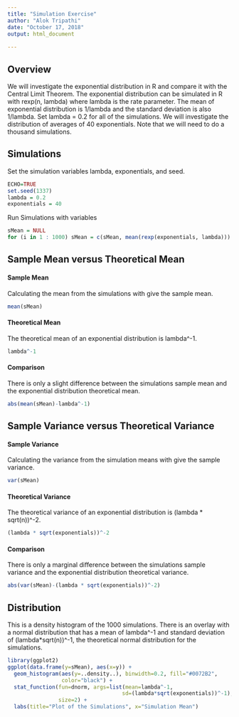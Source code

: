 ```yaml
---
title: "Simulation Exercise"
author: "Alok Tripathi"
date: "October 17, 2018"
output: html_document
  
---
```


## Overview
We will investigate the exponential distribution in R and compare it with the Central Limit Theorem. The exponential distribution can be simulated in R with rexp(n, lambda) where lambda is the rate parameter. The mean of exponential distribution is 1/lambda and the standard deviation is also 1/lambda. Set lambda = 0.2 for all of the simulations. We will investigate the distribution of averages of 40 exponentials. Note that we will need to do a thousand simulations.


## Simulations
Set the simulation variables lambda, exponentials, and seed.
```r
ECHO=TRUE
set.seed(1337)
lambda = 0.2
exponentials = 40
```

Run Simulations with variables
```r
sMean = NULL
for (i in 1 : 1000) sMean = c(sMean, mean(rexp(exponentials, lambda)))
```


## Sample Mean versus Theoretical Mean
#### Sample Mean
Calculating the mean from the simulations with give the sample mean.
```r
mean(sMean)
```

#### Theoretical Mean
The theoretical mean of an exponential distribution is lambda^-1.
```r
lambda^-1
```

#### Comparison
There is only a slight difference between the simulations sample mean and the 
exponential distribution theoretical mean.
```r
abs(mean(sMean)-lambda^-1)
```


## Sample Variance versus Theoretical Variance
#### Sample Variance
Calculating the variance from the simulation means with give the sample
variance.
```r
var(sMean)
```

#### Theoretical Variance
The theoretical variance of an exponential distribution is 
(lambda * sqrt(n))^-2.
```r
(lambda * sqrt(exponentials))^-2
```

#### Comparison
There is only a marginal difference between the simulations sample variance and 
the exponential distribution theoretical variance.
```r
abs(var(sMean)-(lambda * sqrt(exponentials))^-2)
```


## Distribution
This is a density histogram of the 1000 simulations. There is an overlay with a 
normal distribution that has a mean of lambda^-1 and standard deviation of 
(lambda*sqrt(n))^-1, the theoretical normal distribution for the simulations.
```r
library(ggplot2)
ggplot(data.frame(y=sMean), aes(x=y)) + 
  geom_histogram(aes(y=..density..), binwidth=0.2, fill="#0072B2", 
                 color="black") +
  stat_function(fun=dnorm, args=list(mean=lambda^-1, 
                                    sd=(lambda*sqrt(exponentials))^-1), 
                size=2) +
  labs(title="Plot of the Simulations", x="Simulation Mean")
```
